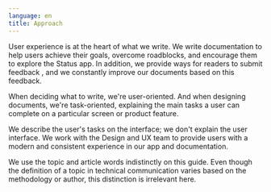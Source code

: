 ```yaml
---
language: en
title: Approach 
---
```



User experience is at the heart of what we write. We write documentation to help users achieve their goals, overcome roadblocks, and encourage them to explore the Status app. In addition, we provide ways for readers to submit feedback , and we constantly improve our documents based on this feedback.

When deciding what to write, we're user-oriented. And when designing documents, we're task-oriented, explaining the main tasks a user can complete on a particular screen or product feature.

We describe the user's tasks on the interface; we don't explain the user interface. We work with the Design and UX team to provide users with a modern and consistent experience in our app and documentation.

We use the topic and article words indistinctly on this guide. Even though the definition of a topic in technical communication varies based on the methodology or author, this distinction is irrelevant here.